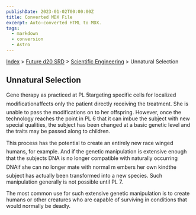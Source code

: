 ```yaml
---
publishDate: 2023-01-02T00:00:00Z
title: Converted MDX File
excerpt: Auto-converted HTML to MDX.
tags:
  - markdown
  - conversion
  - Astro
---
```






[Index](-index) > [Future d20 SRD](future-d20-srd-index) > [Scientific Engineering](future-d20-srd-scientific-engineering-index) > Unnatural Selection 




## Unnatural Selection


Gene therapy as practiced at PL 5targeting specific cells for localized modificationaffects only the patient directly receiving the treatment. She is unable to pass the modifications on to her offspring. However, once the technology reaches the point in PL 6 that it can imbue the subject with new special qualities, the subject has been changed at a basic genetic level and the traits may be passed along to children.


This process has the potential to create an entirely new race winged humans, for example. And if the genetic manipulation is extensive enough that the subjects DNA is no longer compatible with naturally occurring DNAif she can no longer mate with normal m embers her own kindthe subject has actually been transformed into a new species. Such manipulation generally is not possible until PL 7.


The most common use for such extensive genetic manipulation is to create humans or other creatures who are capable of surviving in conditions that would normally be deadly.



